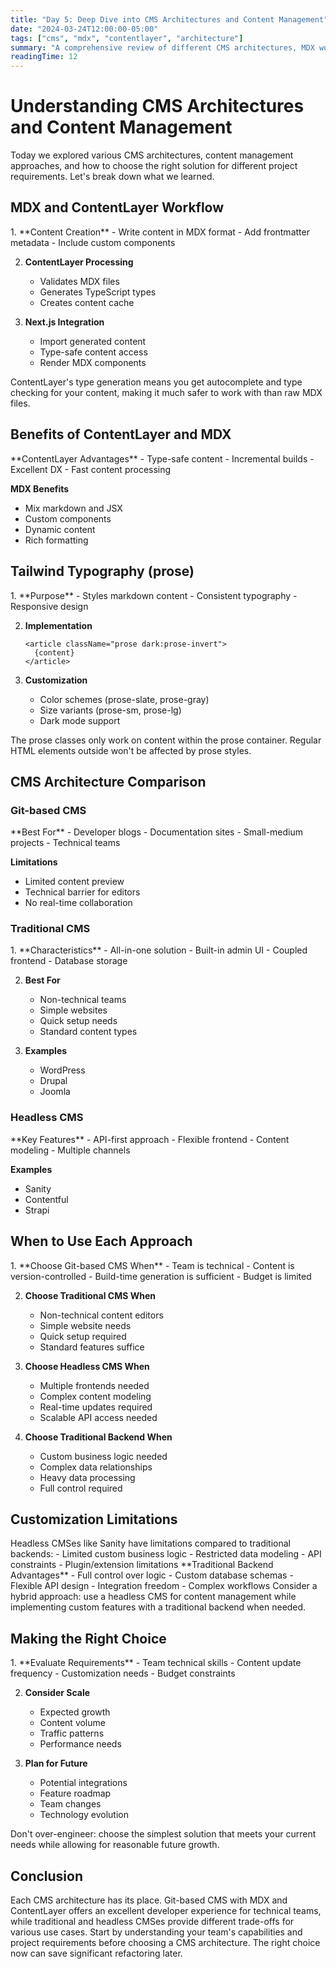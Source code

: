 ```yaml
---
title: "Day 5: Deep Dive into CMS Architectures and Content Management"
date: "2024-03-24T12:00:00-05:00"
tags: ["cms", "mdx", "contentlayer", "architecture"]
summary: "A comprehensive review of different CMS architectures, MDX workflow, and when to use each approach in your web applications."
readingTime: 12
---
```


# Understanding CMS Architectures and Content Management

<Card>
  Today we explored various CMS architectures, content management approaches, and
  how to choose the right solution for different project requirements. Let's break
  down what we learned.
</Card>

## MDX and ContentLayer Workflow

<Steps>
1. **Content Creation**
   - Write content in MDX format
   - Add frontmatter metadata
   - Include custom components

2. **ContentLayer Processing**
   - Validates MDX files
   - Generates TypeScript types
   - Creates content cache

3. **Next.js Integration**
   - Import generated content
   - Type-safe content access
   - Render MDX components
</Steps>

<Tip>
  ContentLayer's type generation means you get autocomplete and type checking for
  your content, making it much safer to work with than raw MDX files.
</Tip>

## Benefits of ContentLayer and MDX

<Card>
  **ContentLayer Advantages**
  - Type-safe content
  - Incremental builds
  - Excellent DX
  - Fast content processing
  
  **MDX Benefits**
  - Mix markdown and JSX
  - Custom components
  - Dynamic content
  - Rich formatting
</Card>

## Tailwind Typography (prose)

<Steps>
1. **Purpose**
   - Styles markdown content
   - Consistent typography
   - Responsive design

2. **Implementation**
   ```tsx
   <article className="prose dark:prose-invert">
     {content}
   </article>
   ```

3. **Customization**
   - Color schemes (prose-slate, prose-gray)
   - Size variants (prose-sm, prose-lg)
   - Dark mode support
</Steps>

<Warning>
  The prose classes only work on content within the prose container. Regular HTML
  elements outside won't be affected by prose styles.
</Warning>

## CMS Architecture Comparison

### Git-based CMS

<Card>
  **Best For**
  - Developer blogs
  - Documentation sites
  - Small-medium projects
  - Technical teams
  
  **Limitations**
  - Limited content preview
  - Technical barrier for editors
  - No real-time collaboration
</Card>

### Traditional CMS

<Steps>
1. **Characteristics**
   - All-in-one solution
   - Built-in admin UI
   - Coupled frontend
   - Database storage

2. **Best For**
   - Non-technical teams
   - Simple websites
   - Quick setup needs
   - Standard content types

3. **Examples**
   - WordPress
   - Drupal
   - Joomla
</Steps>

### Headless CMS

<Card>
  **Key Features**
  - API-first approach
  - Flexible frontend
  - Content modeling
  - Multiple channels
  
  **Examples**
  - Sanity
  - Contentful
  - Strapi
</Card>

## When to Use Each Approach

<Steps>
1. **Choose Git-based CMS When**
   - Team is technical
   - Content is version-controlled
   - Build-time generation is sufficient
   - Budget is limited

2. **Choose Traditional CMS When**
   - Non-technical content editors
   - Simple website needs
   - Quick setup required
   - Standard features suffice

3. **Choose Headless CMS When**
   - Multiple frontends needed
   - Complex content modeling
   - Real-time updates required
   - Scalable API access needed

4. **Choose Traditional Backend When**
   - Custom business logic needed
   - Complex data relationships
   - Heavy data processing
   - Full control required
</Steps>

## Customization Limitations

<Warning>
  Headless CMSes like Sanity have limitations compared to traditional backends:
  - Limited custom business logic
  - Restricted data modeling
  - API constraints
  - Plugin/extension limitations
</Warning>

<Card>
  **Traditional Backend Advantages**
  - Full control over logic
  - Custom database schemas
  - Flexible API design
  - Integration freedom
  - Complex workflows
</Card>

<Tip>
  Consider a hybrid approach: use a headless CMS for content management while
  implementing custom features with a traditional backend when needed.
</Tip>

## Making the Right Choice

<Steps>
1. **Evaluate Requirements**
   - Team technical skills
   - Content update frequency
   - Customization needs
   - Budget constraints

2. **Consider Scale**
   - Expected growth
   - Content volume
   - Traffic patterns
   - Performance needs

3. **Plan for Future**
   - Potential integrations
   - Feature roadmap
   - Team changes
   - Technology evolution
</Steps>

<Warning>
  Don't over-engineer: choose the simplest solution that meets your current needs
  while allowing for reasonable future growth.
</Warning>

## Conclusion

<Card>
  Each CMS architecture has its place. Git-based CMS with MDX and ContentLayer
  offers an excellent developer experience for technical teams, while traditional
  and headless CMSes provide different trade-offs for various use cases.
</Card>

<Tip>
  Start by understanding your team's capabilities and project requirements before
  choosing a CMS architecture. The right choice now can save significant
  refactoring later.
</Tip> 